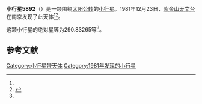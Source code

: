 {{Infobox planet
| bgcolour = #FFFFC0
| name = 5892 Milesdavis
| symbol = 
| image = 
| caption = 
| discovery = yes
| discovery_ref = 
| discoverer = [[紫金山天文台|紫金山天文台]]
| discovery_site = [[南京|南京]] 
| discovered = 1981年12月23日
| designations = yes
| mp_name = 
| named_after = 
| alt_names = 1981 YS1/ 1971 BS1 / 1988 QG1 / 1988 UZ
| mp_category = [[越火小行星|越火小行星]]
| orbit_ref = <ref name="a">[http://ssd.jpl.nasa.gov/sbdb.cgi?sstr=5892 5892 Milesdavis] {{Wayback|url=http://ssd.jpl.nasa.gov/sbdb.cgi?sstr=5892 |date=20110611112004 }}，小行星數據庫瀏覽器（JPL Small-Body Database Browser）－[[美国国家航空航天局|美国国家航空航天局]]喷气推进实验室</ref>
| epoch = 2456400.5 (2013年4月18日更新)
| aphelion = {{convert|3.1056334|AU|km|3|abbr=on|lk=out}}
| perihelion = {{convert|1.6655954|AU|km|3|abbr=on}}
| semimajor = {{convert|2.3856144|AU|km|3|abbr=on}}
| eccentricity = 0.301817
| period = 1345.856579 [[日|日]]<br />3.68[[儒略年|儒略年]]
| avg_speed = 
| inclination = 4.58425
| asc_node = 153.77806
| mean_anomaly = 
| arg_peri = 290.83265
| satellites = 
| physical_characteristics = yes
| dimensions = 
| mass = 
| density = 
| surface_grav = 
| escape_velocity = 
| sidereal_day = 
| axial_tilt = 
| pole_ecliptic_lat = 
| pole_ecliptic_lon = 
| albedo = 
| temperatures= 
| temp_name1 = 
| mean_temp_1 = 
| max_temp_1 = 
| temp_name2 = 
| max_temp_2 = 
| spectral_type = 
| abs_magnitude = 290.83265
}}

'''小行星5892'''（{{lang-en|5892 Milesdavis}}）是一颗围绕[[太阳|太阳]][[公转|公转]]的[[小行星|小行星]]。1981年12月23日，[[紫金山天文台|紫金山天文台]]在南京发现了此天体<ref name="a" /><ref>{{cite news|title=小行星列表|url=http://cfa-www.harvard.edu/iau/lists/NumberedMPs.txt|accessdate=2013-07-08|newspaper=哈佛大学|archive-date=2008-05-17|archive-url=https://web.archive.org/web/20080517010638/http://cfa-www.harvard.edu/iau/lists/NumberedMPs.txt|dead-url=no}}</ref>。

这颗小行星的[[绝对星等|绝对星等]]为290.83265等<ref name="a" />。

==参考文献==
{{reflist}}
{{Minor Planet Number|[[小行星5891|小行星5891]]|[[小行星5893|小行星5893]]}}

{{小天体}}

[[Category:小行星带天体|Category:小行星带天体]]
[[Category:1981年发现的小行星|Category:1981年发现的小行星]]

{{asteroid-stub}}